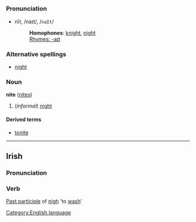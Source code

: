 =={{en}}==
[[Category:English language]]
===Pronunciation===
*nīt, /naɪt/, /<tt>naIt</tt>/
*:'''Homophones''': [[knight]], [[night]]
*:[[Rhymes:English:-aɪt|Rhymes: -aɪt]]

===Alternative spellings===
*[[night]]

===Noun===
'''nite''' ([[nites]])

#(''informal'') [[night]]

====Derived terms====
*[[tonite]]

----
==Irish==
===Pronunciation===
{{IPA|[ˈɲit&#690;ə]}}
===Verb===
[[Past participle]] of [[nigh#Irish|nigh]] 'to [[wash]]'